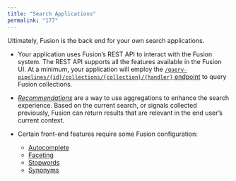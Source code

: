 ```yaml
---
title: "Search Applications"
permalink: "177"
---
```


Ultimately, Fusion is the back end for your own search applications.

* Your application uses Fusion’s REST API to interact with the Fusion system. The REST API supports all the features available in the Fusion UI. At a minimum, your application will employ the [`/query-pipelines/{id}/collections/{collection}/{handler}` endpoint](/fusion-server/4.2/360/query-pipelines-api#/query-pipelines/{id}/collections/{collection}/{handler}) to query Fusion collections.
* [*Recommendations*](/fusion-ai/4.2/482/recommendations-and-boosting) are a way to use aggregations to enhance the search experience. Based on the current search, or signals collected previously, Fusion can return results that are relevant in the end user’s current context.
* Certain front-end features require some Fusion configuration:

  + [Autocomplete](/fusion-server/4.2/178/autocomplete)
  + [Faceting](/fusion-server/4.2/175/faceting)
  + [Stopwords](/fusion-server/4.2/181/stopwords-files)
  + [Synonyms](/fusion-server/4.2/176/synonyms-files)